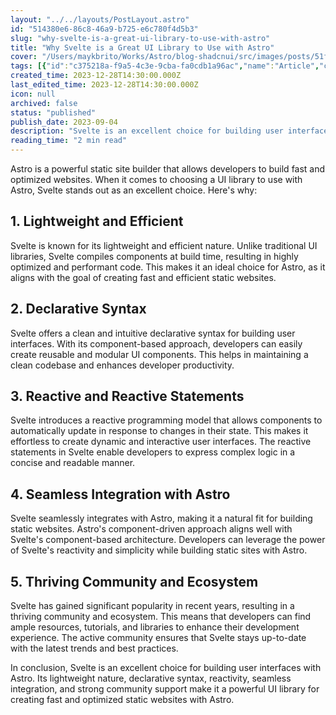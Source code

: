 ```yaml
---
layout: "../../layouts/PostLayout.astro"
id: "514380e6-86c8-46a9-b725-e6c780f4d5b3"
slug: "why-svelte-is-a-great-ui-library-to-use-with-astro"
title: "Why Svelte is a Great UI Library to Use with Astro"
cover: "/Users/maykbrito/Works/Astro/blog-shadcnui/src/images/posts/51fac44ab94a79ca7bf1ad2053e1faefd877b0bea1d145d210791dad73b7e8b9-cover.jpg"
tags: [{"id":"c375218a-f9a5-4c3e-9cba-fa0cdb1a96ac","name":"Article","color":"pink"},{"id":"4cde291b-ecb5-423e-be06-f0c133aeed53","name":"Tutorial","color":"brown"}]
created_time: 2023-12-28T14:30:00.000Z
last_edited_time: 2023-12-28T14:30:00.000Z
icon: null
archived: false
status: "published"
publish_date: 2023-09-04
description: "Svelte is an excellent choice for building user interfaces with Astro. Its lightweight nature, declarative syntax, reactivity, seamless integration, and strong community support make it a powerful UI library for creating fast and optimized static websites with Astro."
reading_time: "2 min read"
---
```



Astro is a powerful static site builder that allows developers to build fast and optimized websites. When it comes to choosing a UI library to use with Astro, Svelte stands out as an excellent choice. Here's why:


## 1. Lightweight and Efficient


Svelte is known for its lightweight and efficient nature. Unlike traditional UI libraries, Svelte compiles components at build time, resulting in highly optimized and performant code. This makes it an ideal choice for Astro, as it aligns with the goal of creating fast and efficient static websites.


## 2. Declarative Syntax


Svelte offers a clean and intuitive declarative syntax for building user interfaces. With its component-based approach, developers can easily create reusable and modular UI components. This helps in maintaining a clean codebase and enhances developer productivity.


## 3. Reactive and Reactive Statements


Svelte introduces a reactive programming model that allows components to automatically update in response to changes in their state. This makes it effortless to create dynamic and interactive user interfaces. The reactive statements in Svelte enable developers to express complex logic in a concise and readable manner.


## 4. Seamless Integration with Astro


Svelte seamlessly integrates with Astro, making it a natural fit for building static websites. Astro's component-driven approach aligns well with Svelte's component-based architecture. Developers can leverage the power of Svelte's reactivity and simplicity while building static sites with Astro.


## 5. Thriving Community and Ecosystem


Svelte has gained significant popularity in recent years, resulting in a thriving community and ecosystem. This means that developers can find ample resources, tutorials, and libraries to enhance their development experience. The active community ensures that Svelte stays up-to-date with the latest trends and best practices.


In conclusion, Svelte is an excellent choice for building user interfaces with Astro. Its lightweight nature, declarative syntax, reactivity, seamless integration, and strong community support make it a powerful UI library for creating fast and optimized static websites with Astro.


